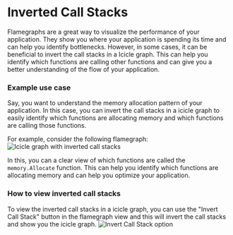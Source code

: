 # Inverted Call Stacks

Flamegraphs are a great way to visualize the performance of your application. They show you where your application is spending its time and can help you identify bottlenecks.
However, in some cases, it can be beneficial to invert the call stacks in a Icicle graph. This can help you identify which functions are calling other functions and can give you a better understanding of the flow of your application.

### Example use case
Say, you want to understand the memory allocation pattern of your application. In this case, you can invert the call stacks in a icicle graph to easily identify which functions are allocating memory and which functions are calling those functions.

For example, consider the following flamegraph:
![Icicle graph with inverted call stacks](/img/vizualisation/inverted-call-stacks.png)

In this, you can a clear view of which functions are called the `memory.Allocate` function. This can help you identify which functions are allocating memory and can help you optimize your application.

### How to view inverted call stacks
To view the inverted call stacks in a icicle graph, you can use the "Invert Call Stack" button in the flamegraph view and this will invert the call stacks and show you the icicle graph.
![Invert Call Stack option](/img/vizualisation/invert-call-stack-option.png)
